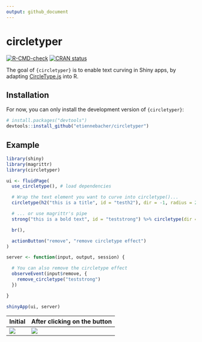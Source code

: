 ```yaml
---
output: github_document
---
```


# circletyper

<!-- badges: start -->

[![R-CMD-check](https://github.com/etiennebacher/circletyper/workflows/R-CMD-check/badge.svg)](https://github.com/etiennebacher/circletyper/actions)
[![CRAN status](https://www.r-pkg.org/badges/version/circletyper)](https://CRAN.R-project.org/package=circletyper)
<!-- badges: end -->

The goal of `{circletyper}` is to enable text curving in Shiny apps, by adapting
[CircleType.js](https://github.com/peterhry/CircleType) into R.

## Installation

For now, you can only install the development version of
`{circletyper}`:

```r
# install.packages("devtools")
devtools::install_github("etiennebacher/circletyper")
```

## Example

```r
library(shiny)
library(magrittr)
library(circletyper)

ui <- fluidPage(
  use_circletype(), # load dependencies

  # Wrap the text element you want to curve into circletype()...
  circletype(h2("this is a title", id = "testh2"), dir = -1, radius = 200),

  # ... or use magrittr's pipe
  strong("this is a bold text", id = "teststrong") %>% circletype(dir = 1),

  br(),

  actionButton("remove", "remove circletype effect")
)

server <- function(input, output, session) {

  # You can also remove the circletype effect
  observeEvent(input$remove, {
    remove_circletype("teststrong")
  })

}

shinyApp(ui, server)
```

| Initial              | After clicking on the button |
  | -------------------- | ---------------------------- |
  | ![](demo_before.png) | ![](demo_after.png)          |
